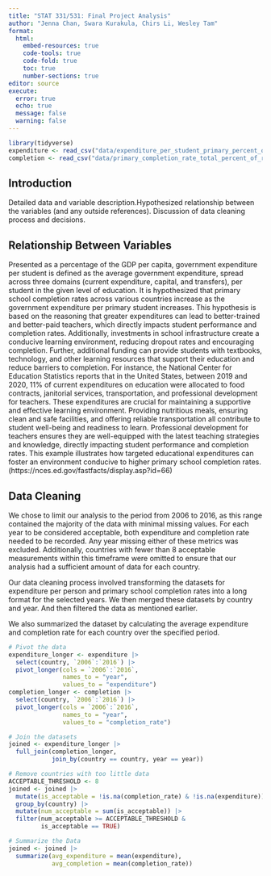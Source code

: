 ```yaml
---
title: "STAT 331/531: Final Project Analysis"
author: "Jenna Chan, Swara Kurakula, Chirs Li, Wesley Tam"
format: 
  html:
    embed-resources: true
    code-tools: true
    code-fold: true
    toc: true
    number-sections: true
editor: source
execute: 
  error: true
  echo: true
  message: false
  warning: false
---
```


```r
library(tidyverse)
expenditure <- read_csv("data/expenditure_per_student_primary_percent_of_gdp_per_person.csv")
completion <- read_csv("data/primary_completion_rate_total_percent_of_relevant_age_group.csv")
```

## Introduction

Detailed data and variable description.Hypothesized relationship between the variables (and any outside references). Discussion of data cleaning process and decisions.

## Relationship Between Variables 
Presented as a percentage of the GDP per capita, government expenditure per student is defined as the average government expenditure, spread across three domains (current expenditure, capital, and transfers), per student in the given level of education. It is hypothesized that primary school completion rates across various countries increase as the government expenditure per primary student increases. 
This hypothesis is based on the reasoning that greater expenditures can lead to better-trained and better-paid teachers, which directly impacts student performance and completion rates. Additionally, investments in school infrastructure create a conducive learning environment, reducing dropout rates and encouraging completion. Further, additional funding can provide students with textbooks, technology, and other learning resources that support their education and reduce barriers to completion.
For instance, the National Center for Education Statistics reports that in the United States, between 2019 and 2020, 11% of current expenditures on education were allocated to food contracts, janitorial services, transportation, and professional development for teachers. These expenditures are crucial for maintaining a supportive and effective learning environment. Providing nutritious meals, ensuring clean and safe facilities, and offering reliable transportation all contribute to student well-being and readiness to learn. Professional development for teachers ensures they are well-equipped with the latest teaching strategies and knowledge, directly impacting student performance and completion rates. This example illustrates how targeted educational expenditures can foster an environment conducive to higher primary school completion rates. (https://nces.ed.gov/fastfacts/display.asp?id=66)




## Data Cleaning

We chose to limit our analysis to the period from 2006 to 2016, as this range contained the majority of the data with minimal missing values. For each year to be considered acceptable, both expenditure and completion rate needed to be recorded. Any year missing either of these metrics was excluded. Additionally, countries with fewer than 8 acceptable measurements within this timeframe were omitted to ensure that our analysis had a sufficient amount of data for each country.

Our data cleaning process involved transforming the datasets for expenditure per person and primary school completion rates into a long format for the selected years. We then merged these datasets by country and year. And then filtered the data as mentioned earlier.

We also summarized the dataset by calculating the average expenditure and completion rate for each country over the specified period.

```r
# Pivot the data
expenditure_longer <- expenditure |>
  select(country, `2006`:`2016`) |>
  pivot_longer(cols = `2006`:`2016`,
               names_to = "year",
               values_to = "expenditure")
completion_longer <- completion |>
  select(country, `2006`:`2016`) |>
  pivot_longer(cols = `2006`:`2016`,
               names_to = "year",
               values_to = "completion_rate")

# Join the datasets
joined <- expenditure_longer |>
  full_join(completion_longer,
            join_by(country == country, year == year))

# Remove countries with too little data
ACCEPTABLE_THRESHOLD <- 8
joined <- joined |>
  mutate(is_acceptable = !is.na(completion_rate) & !is.na(expenditure)) |>
  group_by(country) |>
  mutate(num_acceptable = sum(is_acceptable)) |>
  filter(num_acceptable >= ACCEPTABLE_THRESHOLD & 
         is_acceptable == TRUE)

# Summarize the Data
joined <- joined |>
  summarize(avg_expenditure = mean(expenditure),
            avg_completion = mean(completion_rate))
```
